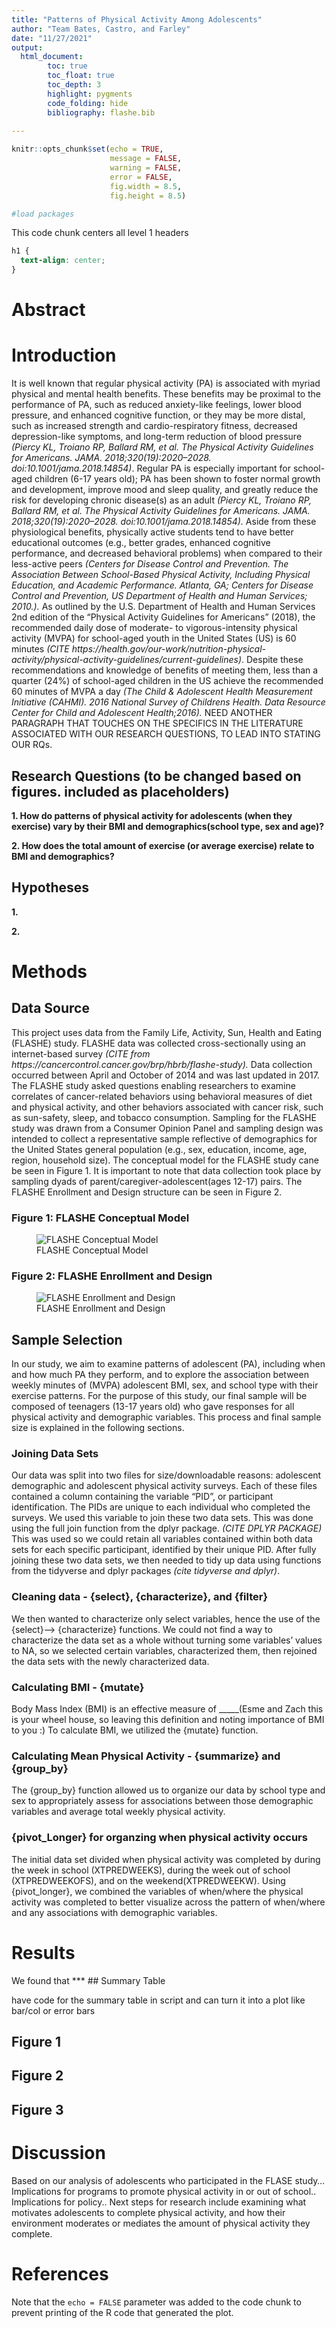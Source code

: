 ```yaml
---
title: "Patterns of Physical Activity Among Adolescents"
author: "Team Bates, Castro, and Farley"
date: "11/27/2021"
output: 
  html_document:
        toc: true
        toc_float: true
        toc_depth: 3
        highlight: pygments
        code_folding: hide
        bibliography: flashe.bib
  
---
```


```r
knitr::opts_chunk$set(echo = TRUE,
                      message = FALSE,
                      warning = FALSE,
                      error = FALSE,
                      fig.width = 8.5, 
                      fig.height = 8.5)

#load packages
```

This code chunk centers all level 1 headers
```css
h1 {
  text-align: center;
}

```

# Abstract

# Introduction
  It is well known that regular physical activity (PA) is associated with myriad physical and mental health benefits. These benefits may be proximal to the performance of PA, such as reduced anxiety-like feelings, lower blood pressure, and enhanced cognitive function, or they may be more distal, such as increased strength and cardio-respiratory fitness, decreased depression-like symptoms, and long-term reduction of blood pressure _(Piercy KL, Troiano RP, Ballard RM, et al. The Physical Activity Guidelines for Americans. JAMA. 2018;320(19):2020–2028. doi:10.1001/jama.2018.14854)_. Regular PA is especially important for school-aged children (6-17 years old); PA has been shown to foster normal growth and development, improve mood and sleep quality, and greatly reduce the risk for developing chronic disease(s) as an adult _(Piercy KL, Troiano RP, Ballard RM, et al. The Physical Activity Guidelines for Americans. JAMA. 2018;320(19):2020–2028. doi:10.1001/jama.2018.14854)._ Aside from these physiological benefits, physically active students tend to have better educational outcomes (e.g., better grades, enhanced cognitive performance, and decreased behavioral problems) when compared to their less-active peers _(Centers for Disease Control and Prevention. The Association Between School-Based Physical Activity, Including Physical Education, and Academic Performance. Atlanta, GA; Centers for Disease Control and Prevention, US Department of Health and Human Services; 2010.)._
  As outlined by the U.S. Department of Health and Human Services 2nd edition of the "Physical Activity Guidelines for Americans" (2018), the recommended daily dose of moderate- to vigorous-intensity physical activity (MVPA) for school-aged youth in the United States (US) is 60 minutes _(CITE https://health.gov/our-work/nutrition-physical-activity/physical-activity-guidelines/current-guidelines)_. Despite these recommendations and knowledge of benefits of meeting them, less than a quarter (24%) of school-aged children in the US achieve the recommended 60 minutes of MVPA a day _(The Child & Adolescent Health Measurement Initiative (CAHMI). 2016 National Survey of Childrens Health. Data Resource Center for Child and Adolescent Health;2016)._ 
  NEED ANOTHER PARAGRAPH THAT TOUCHES ON THE SPECIFICS IN THE LITERATURE ASSOCIATED WITH OUR RESEARCH QUESTIONS, TO LEAD INTO STATING OUR RQs.


## Research Questions (to be changed based on figures. included as placeholders)

**1. How do patterns of physical activity for adolescents (when they exercise) vary by their BMI and demographics(school type, sex and age)?**

**2. How does the total amount of exercise (or average exercise) relate to BMI and demographics?**

## Hypotheses

**1. **

**2. **

# Methods
## Data Source
This project uses data from the Family Life, Activity, Sun, Health and Eating (FLASHE) study. FLASHE data was collected cross-sectionally using an internet-based survey _(CITE from https://cancercontrol.cancer.gov/brp/hbrb/flashe-study)._ Data collection occurred between April and October of 2014 and was last updated in 2017. The FLASHE study asked questions enabling researchers to examine correlates of cancer-related behaviors using behavioral measures of diet and physical activity, and other behaviors associated with cancer risk, such as sun-safety, sleep, and tobacco consumption. Sampling for the FLASHE study was drawn from a Consumer Opinion Panel and sampling design was intended to collect a representative sample reflective of demographics for the United States general population (e.g., sex, education, income, age, region, household size). The conceptual model for the FLASHE study cane be seen in Figure 1. It is important to note that data collection took place by sampling dyads of parent/caregiver-adolescent(ages 12-17) pairs. The FLASHE Enrollment and Design structure can be seen in Figure 2.

### Figure 1: FLASHE Conceptual Model
![FLASHE Conceptual Model](/Users/zsfarley/Desktop/images/FLASHE_Concept.jpg)

### Figure 2: FLASHE Enrollment and Design
![FLASHE Enrollment and Design](/Users/zsfarley/Desktop/images/FLASHE_Enrollment.jpg)

## Sample Selection
In our study, we aim to examine patterns of adolescent (PA), including when and how much PA they perform, and to explore the association between weekly minutes of (MVPA) adolescent BMI, sex, and school type with their exercise patterns. For the purpose of this study, our final sample will be composed of teenagers (13-17 years old) who gave responses for all physical activity and demographic variables. This process and final sample size is explained in the following sections.


### Joining Data Sets
  Our data was split into two files for size/downloadable reasons: adolescent demographic and adolescent physical activity surveys. Each of these files contained a column containing the variable "PID", or participant identification. The PIDs are unique to each individual who completed the surveys. We used this variable to join these two data sets. This was done using the full join function from the dplyr package. _(CITE DPLYR PACKAGE)_ This was used so we could retain all variables contained within both data sets for each specific participant, identified by their unique PID. After fully joining these two data sets, we then needed to tidy up data using functions from the tidyverse and dplyr packages _(cite tidyverse and dplyr)_.

### Cleaning data - {select},  {characterize}, and {filter} 
We then wanted to characterize only select variables, hence the use of the {select}--> {characterize} functions. We could not find a way to characterize the data set as a whole without turning some variables' values to NA, so we selected certain variables, characterized them, then rejoined the data sets with the newly characterized data.


### Calculating BMI - {mutate}
Body Mass Index (BMI) is an effective measure of _____(Esme and Zach this is your wheel house, so leaving this definition and noting importance of BMI to you :) 
To calculate BMI, we utilized the {mutate} function. 

### Calculating Mean Physical Activity - {summarize} and {group_by}
 The {group_by} function allowed us to organize our data by school type and sex to appropriately assess for associations between those demographic variables and average total weekly physical activity.
 
### {pivot_Longer} for organzing when physical activity occurs
The initial data set divided when physical activity was completed by during the week in school (XTPREDWEEKS), during the week out of school (XTPREDWEEKOFS), and on the weekend(XTPREDWEEKW). Using {pivot_longer}, we combined the variables of when/where the physical activity was completed to better visualize across the pattern of when/where and any associations with demographic variables. 

# Results
We found that ***
## Summary Table

have code for the summary table in script and can turn it into a plot like bar/col or error bars

## Figure 1
## Figure 2
## Figure 3

# Discussion

Based on our analysis of adolescents who participated in the FLASE study...
Implications for programs to promote physical activity in or out of school..
Implications for policy..
Next steps for research include examining what motivates adolescents to complete physical activity, and how their environment moderates or mediates the amount of physical activity they complete.

\newpage
# References 


Note that the `echo = FALSE` parameter was added to the code chunk to prevent printing of the R code that generated the plot.

